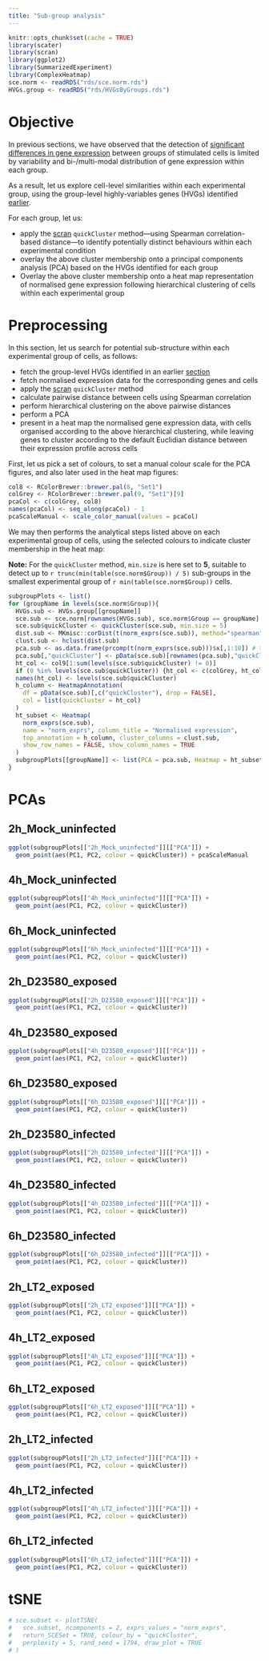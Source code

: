 ```yaml
---
title: "Sub-group analysis"
---
```


<!-- As HTML pages are built independently, large objects need to be
reimported from disk, and smaller ones quickly recomputed. -->

```r
knitr::opts_chunk$set(cache = TRUE)
library(scater)
library(scran)
library(ggplot2)
library(SummarizedExperiment)
library(ComplexHeatmap)
sce.norm <- readRDS("rds/sce.norm.rds")
HVGs.group <- readRDS("rds/HVGsByGroups.rds")
```

# Objective

In previous sections, we have observed that the detection of
[significant differences in gene expression](08_SCDE_v8.html)
between groups of stimulated cells is limited by variability and bi-/multi-modal
distribution of gene expression within each group.

As a result, let us explore cell-level similarities within each experimental
group, using the group-level highly-variables genes (HVGs) identified
[earlier](07_highlyVariableGenes.html).

For each group, let us:

* apply the [scran](http://bioconductor.org/packages/scran) `quickCluster`
  method---using Spearman correlation-based distance---to
  identify potentially distinct behaviours within each experimental condition
* overlay the above cluster membership onto a principal components analysis
  (PCA) based on the HVGs identified for each group
* Overlay the above cluster membership onto a heat map representation of
  normalised gene expression following hierarchical clustering of cells
  within each experimental group

# Preprocessing

In this section, let us search for potential sub-structure within each
experimental group of cells, as follows:

* fetch the group-level HVGs identified in an earlier
  [section](07_highlyVariableGenes.html)
* fetch normalised expression data for the corresponding genes and cells
* apply the [scran](http://bioconductor.org/packages/scran) `quickCluster`
  method
* calculate pairwise distance between cells using Spearman correlation
* perform hierarchical clustering on the above pairwise distances
* perform a PCA
* present in a heat map the normalised gene expression data, with cells
  organised according to the above hierarchical clustering, while leaving
  genes to cluster according to the default Euclidian distance between their
  expression profile across cells

First, let us pick a set of colours, to set a manual colour scale for the
PCA figures, and also later used in the heat map figures:

```r
col8 <- RColorBrewer::brewer.pal(8, "Set1")
colGrey <- RColorBrewer::brewer.pal(9, "Set1")[9]
pcaCol <- c(colGrey, col8)
names(pcaCol) <- seq_along(pcaCol) - 1
pcaScaleManual <- scale_color_manual(values = pcaCol)
```

We may then performs the analytical steps listed above on each experimental
group of cells, using the selected colours to indicate cluster membership
in the heat map:

**Note:**
For the `quickCluster` method, `min.size` is here set to **5**, suitable to
detect up to `r trunc(min(table(sce.norm$Group)) / 5)` sub-groups in the
smallest experimental group of `r min(table(sce.norm$Group))` cells.

```r
subgroupPlots <- list()
for (groupName in levels(sce.norm$Group)){
  HVGs.sub <- HVGs.group[[groupName]]
  sce.sub <- sce.norm[rownames(HVGs.sub), sce.norm$Group == groupName]
  sce.sub$quickCluster <- quickCluster(sce.sub, min.size = 5)
  dist.sub <- MKmisc::corDist(t(norm_exprs(sce.sub)), method="spearman")
  clust.sub <- hclust(dist.sub)
  pca.sub <- as.data.frame(prcomp(t(norm_exprs(sce.sub)))$x[,1:10]) # top 10 PCs
  pca.sub[,"quickCluster"] <- pData(sce.sub)[rownames(pca.sub),"quickCluster"]
  ht_col <- col9[1:sum(levels(sce.sub$quickCluster) != 0)]
  if (0 %in% levels(sce.sub$quickCluster)) {ht_col <- c(colGrey, ht_col)}
  names(ht_col) <- levels(sce.sub$quickCluster)
  h_column <- HeatmapAnnotation(
    df = pData(sce.sub)[,c("quickCluster"), drop = FALSE],
    col = list(quickCluster = ht_col)
  )
  ht_subset <- Heatmap(
    norm_exprs(sce.sub),
    name = "norm_exprs", column_title = "Normalised expression",
    top_annotation = h_column, cluster_columns = clust.sub,
    show_row_names = FALSE, show_column_names = TRUE
  )
  subgroupPlots[[groupName]] <- list(PCA = pca.sub, Heatmap = ht_subset)
}
```

# PCAs {.tabset}

## 2h_Mock_uninfected

```r
ggplot(subgroupPlots[["2h_Mock_uninfected"]][["PCA"]]) +
  geom_point(aes(PC1, PC2, colour = quickCluster)) + pcaScaleManual
```

## 4h_Mock_uninfected

```r
ggplot(subgroupPlots[["4h_Mock_uninfected"]][["PCA"]]) +
  geom_point(aes(PC1, PC2, colour = quickCluster))
```

## 6h_Mock_uninfected

```r
ggplot(subgroupPlots[["6h_Mock_uninfected"]][["PCA"]]) +
  geom_point(aes(PC1, PC2, colour = quickCluster))
```

## 2h_D23580_exposed

```r
ggplot(subgroupPlots[["2h_D23580_exposed"]][["PCA"]]) +
  geom_point(aes(PC1, PC2, colour = quickCluster))
```

## 4h_D23580_exposed

```r
ggplot(subgroupPlots[["4h_D23580_exposed"]][["PCA"]]) +
  geom_point(aes(PC1, PC2, colour = quickCluster))
```

## 6h_D23580_exposed

```r
ggplot(subgroupPlots[["6h_D23580_exposed"]][["PCA"]]) +
  geom_point(aes(PC1, PC2, colour = quickCluster))
```

## 2h_D23580_infected

```r
ggplot(subgroupPlots[["2h_D23580_infected"]][["PCA"]]) +
  geom_point(aes(PC1, PC2, colour = quickCluster))
```

## 4h_D23580_infected

```r
ggplot(subgroupPlots[["4h_D23580_infected"]][["PCA"]]) +
  geom_point(aes(PC1, PC2, colour = quickCluster))
```

## 6h_D23580_infected

```r
ggplot(subgroupPlots[["6h_D23580_infected"]][["PCA"]]) +
  geom_point(aes(PC1, PC2, colour = quickCluster))
```

## 2h_LT2_exposed

```r
ggplot(subgroupPlots[["2h_LT2_exposed"]][["PCA"]]) +
  geom_point(aes(PC1, PC2, colour = quickCluster))
```

## 4h_LT2_exposed

```r
ggplot(subgroupPlots[["4h_LT2_exposed"]][["PCA"]]) +
  geom_point(aes(PC1, PC2, colour = quickCluster))
```

## 6h_LT2_exposed

```r
ggplot(subgroupPlots[["6h_LT2_exposed"]][["PCA"]]) +
  geom_point(aes(PC1, PC2, colour = quickCluster))
```

## 2h_LT2_infected

```r
ggplot(subgroupPlots[["2h_LT2_infected"]][["PCA"]]) +
  geom_point(aes(PC1, PC2, colour = quickCluster))
```

## 4h_LT2_infected

```r
ggplot(subgroupPlots[["4h_LT2_infected"]][["PCA"]]) +
  geom_point(aes(PC1, PC2, colour = quickCluster))
```

## 6h_LT2_infected

```r
ggplot(subgroupPlots[["6h_LT2_infected"]][["PCA"]]) +
  geom_point(aes(PC1, PC2, colour = quickCluster))
```

# tSNE

```r
# sce.subset <- plotTSNE(
#   sce.subset, ncomponents = 2, exprs_values = "norm_exprs",
#   return_SCESet = TRUE, colour_by = "quickCluster",
#   perplexity = 5, rand_seed = 1794, draw_plot = TRUE
# )
```
